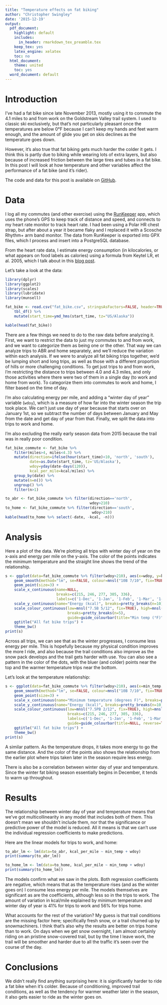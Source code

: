 ```yaml
---
title: "Temperature effects on fat biking"
author: "Christopher Swingley"
date: '2015-12-19'
output:
  pdf_document:
    highlight: default
    includes:
      in_header: rmarkdown_tex_preamble.tex
    keep_tex: yes
    latex_engine: xelatex
    toc: no
  html_document:
    theme: united
    toc: yes
  word_document: default
---
```


# Introduction

I’ve had a fat bike since late November 2013, mostly using it to commute the 4.1
miles to and from work on the Goldstream Valley trail system.  I used to classic
ski exclusively, but that’s not particularly pleasant once the temperatures are
below 0°F because I can’t keep my hands and feet warm enough, and the amount of
glide you get on skis declines as the temperature goes down.

However, it’s also true that fat biking gets much harder the colder it gets.  I
think this is partly due to biking while wearing lots of extra layers, but also
because of increased friction between the large tires and tubes in a fat bike.
In this post I will look at how temperature and other variables affect the
performance of a fat bike (and it’s rider).

The code and data for this post is available on
[GitHub](https://github.com/cswingle/fat_biking).

# Data

I log all my commutes (and other exercise) using the
[RunKeeper](http://runkeeper.com) app, which uses the phone’s GPS to keep track
of distance and speed, and connects to my heart rate monitor to track heart
rate.  I had been using a Polar HR chest strap, but after about a year it became
flaky and I replaced it with a Scosche Rhythm+ arm band monitor.  The data from
RunKeeper is exported into GPX files, which I process and insert into a
PostgreSQL database.

From the heart rate data, I estimate energy consumption (in kilocalories, or
what appears on food labels as calories) using a formula from Keytel LR, et al.
2005, which I talk about in this [blog
post](http://swingleydev.com/blog/p/1970/).

Let’s take a look at the data:

```r
library(dplyr)
library(ggplot2)
library(scales)
library(lubridate)
library(munsell)

fat_bike <- read.csv("fat_bike.csv", stringsAsFactors=FALSE, header=TRUE) %>%
    tbl_df() %>%
    mutate(start_time=ymd_hms(start_time, tz="US/Alaska"))

kable(head(fat_bike))
```

There are a few things we need to do to the raw data before analyzing it.
First, we want to restrict the data to just my commutes to and from work, and we
want to categorize them as being one or the other.  That way we can analyze
trips to ABR and home separately, and we’ll reduce the variation within each
analysis.  If we were to analyze all fat biking trips together, we’d be lumping
short and long trips, as well as those with a different proportion of hills or
more challenging conditions.  To get just trips to and from work, I’m
restricting the distance to trips between 4.0 and 4.3 miles, and only those
activities where there were two of them in a single day (to work and home from
work).  To categorize them into commutes to work and home, I filter based on the
time of day.

I’m also calculating energy per mile, and adding a “winter day of year” variable
(``wdoy``), which is a measure of how far into the winter season the trip took
place.  We can't just use day of year because that starts over on January 1st,
so we subtract the number of days between January and May from the date and get
day of year from that.  Finally, we split the data into trips to work and home.

I'm also excluding the really early season data from 2015 because the trail was
in really poor condition.

```r
fat_bike_commute <- fat_bike %>%
    filter(miles>4, miles<4.3) %>%
    mutate(direction=ifelse(hour(start_time)<10, 'north', 'south'),
           date=as.Date(start_time, tz='US/Alaska'),
           wdoy=yday(date-days(120)),
           kcal_per_mile=kcal/miles) %>%
    group_by(date) %>%
    mutate(n=n()) %>%
    ungroup() %>%
    filter(n>1)

to_abr <- fat_bike_commute %>% filter(direction=='north',
                                      wdoy>210)
to_home <- fat_bike_commute %>% filter(direction=='south',
                                       wdoy>210)
kable(head(to_home %>% select(-date, -kcal, -n)))
```

# Analysis

Here a plot of the data.  We’re plotting all trips with winter day of year on
the x-axis and energy per mile on the y-axis.  The color of the points indicates
the minimum temperature and the straight line shows the trend of the
relationship.

```r
s <- ggplot(data=fat_bike_commute %>% filter(wdoy>210), aes(x=wdoy, y=kcal_per_mile, colour=min_temp)) +
    geom_smooth(method="lm", se=FALSE, colour=mnsl("10B 7/10", fix=TRUE)) +
    geom_point(size=3) +
    scale_x_continuous(name=NULL,
                       breaks=c(215, 246, 277, 305, 336),
                       labels=c('1-Dec', '1-Jan', '1-Feb', '1-Mar', '1-Apr')) +
    scale_y_continuous(name="Energy (kcal)", breaks=pretty_breaks(n=10)) +
    scale_colour_continuous(low=mnsl("7.5B 5/12", fix=TRUE), high=mnsl("7.5R 5/12", fix=TRUE),
                            breaks=pretty_breaks(n=5),
                            guide=guide_colourbar(title="Min temp (°F)", reverse=FALSE, barheight=8)) +
    ggtitle("All fat bike trips") +
    theme_bw()
print(s)
```

Across all trips, we can see that as the winter progresses, I consume less
energy per mile.  This is hopefully because my physical condition improves the
more I ride, and also because the trail conditions also improve as the snow pack
develops and the trail gets harder with use.  You can also see a pattern in the
color of the dots, with the bluer (and colder) points near the top and the
warmer temperature trips near the bottom.

Let’s look at the temperature relationship:

```r
s <- ggplot(data=fat_bike_commute %>% filter(wdoy>210), aes(x=min_temp, y=kcal_per_mile, colour=wdoy)) +
    geom_smooth(method="lm", se=FALSE, colour=mnsl("10B 7/10", fix=TRUE)) +
    geom_point(size=3) +
    scale_x_continuous(name="Minimum temperature (degrees F)", breaks=pretty_breaks(n=10)) +
    scale_y_continuous(name="Energy (kcal)", breaks=pretty_breaks(n=10)) +
    scale_colour_continuous(low=mnsl("7.5PB 2/12", fix=TRUE), high=mnsl("7.5PB 8/12", fix=TRUE),
                            breaks=c(215, 246, 277, 305, 336),
                            labels=c('1-Dec', '1-Jan', '1-Feb', '1-Mar', '1-Apr'),
                            guide=guide_colourbar(title=NULL, reverse=TRUE, barheight=8)) +
    ggtitle("All fat bike trips") +
    theme_bw()
print(s)
```

A similar pattern.  As the temperature drops, it takes more energy to go the
same distance.  And the color of the points also shows the relationship from the
earlier plot where trips taken later in the season require less energy.

There is also be a correlation between winter day of year and temperature.
Since the winter fat biking season essentially begins in December, it tends to
warm up throughout.

# Results

The relationship between winter day of year and temperature means that we’ve got
multicollinearity in any model that includes both of them.  This doesn’t mean we
shouldn’t include them, nor that the significance or predictive power of the
model is reduced.  All it means is that we can’t use the individual regression
coefficients to make predictions.

Here are the linear models for trips to work, and home:

```r
to_abr_lm <- lm(data=to_abr, kcal_per_mile ~ min_temp + wdoy)
print(summary(to_abr_lm))

to_home_lm <- lm(data=to_home, kcal_per_mile ~ min_temp + wdoy)
print(summary(to_home_lm))
```

The models confirm what we saw in the plots.  Both regression coefficients are
negative, which means that as the temperature rises (and as the winter goes on)
I consume less energy per mile.  The models themselves are significant as are
the coefficients, although less so in the trips to work.  The amount of
variation in kcal/mile explained by minimum temperature and winter day of year
is 41% for trips to work and 56% for trips home.

What accounts for the rest of the variation?  My guess is that trail conditions
are the missing factor here; specifically fresh snow, or a trail churned up by
snowmachiners.  I think that's also why the results are better on trips home
than to work. On days when we get snow overnight, I am almost certainly riding
on an pristine snow-covered trail, but by the time I leave work, the trail will
be smoother and harder due to all the traffic it's seen over the course of the
day.

# Conclusions

We didn’t really find anything surprising here: it is significantly harder to
ride a fat bike when it’s colder.  Because of conditioning, improved trail
conditions,  as well as the tendency for warmer weather later in the season, it
also gets easier to ride as the winter goes on.

<!-- vim: set ft=rmd fenc=utf-8 tw=80 ts=4 sw=4 sts=4 :-->
